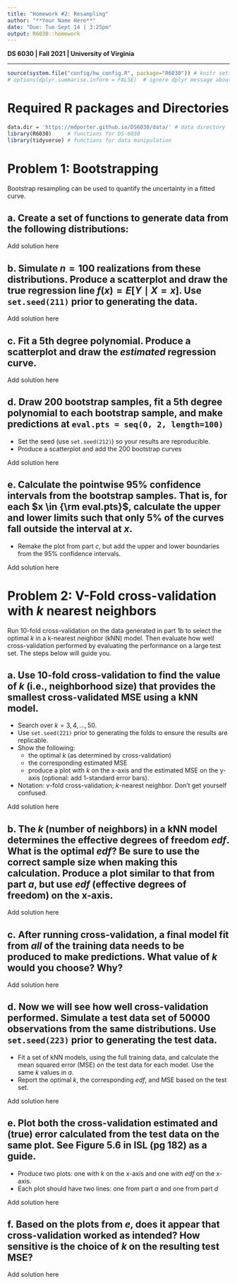 ```yaml
---
title: "Homework #2: Resampling" 
author: "**Your Name Here**"
date: "Due: Tue Sept 14 | 3:25pm"
output: R6030::homework
---
```


**DS 6030 | Fall 2021 | University of Virginia**

------------------------------------------------------------------------

```r
source(system.file("config/hw_config.R", package="R6030")) # knitr settings
# options(dplyr.summarise.inform = FALSE)  # ignore dplyr message about grouping
```


# Required R packages and Directories

::: {.solution}
```r
data.dir = 'https://mdporter.github.io/DS6030/data/' # data directory
library(R6030)     # functions for DS-6030
library(tidyverse) # functions for data manipulation  
```
:::

# Problem 1: Bootstrapping 

Bootstrap resampling can be used to quantify the uncertainty in a fitted curve. 


## a. Create a set of functions to generate data from the following distributions:
\begin{align*}
X &\sim \mathcal{U}(0, 2) \qquad \text{Uniform in $[0,2]$}\\
Y &= 1 + 2x + 5\sin(5x) + \epsilon \\
\epsilon &\sim \mathcal{N}(0,\, \sigma=2.5)
\end{align*}

::: {.solution}
Add solution here
:::


## b. Simulate $n=100$ realizations from these distributions. Produce a scatterplot and draw the true regression line $f(x) = E[Y \mid X=x]$. Use `set.seed(211)` prior to generating the data.

::: {.solution}
Add solution here
:::



## c. Fit a 5th degree polynomial. Produce a scatterplot and draw the *estimated* regression curve.

::: {.solution}
Add solution here
:::




## d. Draw 200 bootstrap samples, fit a 5th degree polynomial to each bootstrap sample, and make predictions at `eval.pts = seq(0, 2, length=100)`
- Set the seed (use `set.seed(212)`) so your results are reproducible.
- Produce a scatterplot and add the 200 bootstrap curves
    
::: {.solution}
Add solution here
:::

    
## e. Calculate the pointwise 95% confidence intervals from the bootstrap samples. That is, for each $x \in {\rm eval.pts}$, calculate the upper and lower limits such that only 5% of the curves fall outside the interval at $x$. 
- Remake the plot from part *c*, but add the upper and lower boundaries from the 95% confidence intervals. 

::: {.solution}
Add solution here
:::




# Problem 2: V-Fold cross-validation with $k$ nearest neighbors

Run 10-fold cross-validation on the data generated in part 1b to select the optimal $k$ in a k-nearest neighbor (kNN) model. Then evaluate how well cross-validation performed by evaluating the performance on a large test set. The steps below will guide you.


## a. Use $10$-fold cross-validation to find the value of $k$ (i.e., neighborhood size) that provides the smallest cross-validated MSE using a kNN model. 

- Search over $k=3,4,\ldots, 50$.
- Use `set.seed(221)` prior to generating the folds to ensure the results are replicable. 
- Show the following:
    - the optimal $k$ (as determined by cross-validation)
    - the corresponding estimated MSE
    - produce a plot with $k$ on the x-axis and the estimated MSE on the y-axis (optional: add 1-standard error bars). 
- Notation: *v*-fold cross-validation; *k*-nearest neighbor. Don't get yourself confused.

::: {.solution}
Add solution here
:::


## b. The $k$ (number of neighbors) in a kNN model determines the effective degrees of freedom *edf*. What is the optimal *edf*? Be sure to use the correct sample size when making this calculation. Produce a plot similar to that from part *a*, but use *edf* (effective degrees of freedom) on the x-axis. 

::: {.solution}
Add solution here
:::



## c. After running cross-validation, a final model fit from *all* of the training data needs to be produced to make predictions. What value of $k$ would you choose? Why? 

::: {.solution}
Add solution here
:::


## d. Now we will see how well cross-validation performed. Simulate a test data set of $50000$ observations from the same distributions. Use `set.seed(223)` prior to generating the test data. 
- Fit a set of kNN models, using the full training data, and calculate the mean squared error (MSE) on the test data for each model. Use the same $k$ values in *a*. 
- Report the optimal $k$, the corresponding *edf*, and MSE based on the test set. 

::: {.solution}
Add solution here
:::


## e. Plot both the cross-validation estimated and (true) error calculated from the test data on the same plot. See Figure 5.6 in ISL (pg 182) as a guide. 
- Produce two plots: one with $k$ on the x-axis and one with *edf* on the x-axis.
- Each plot should have two lines: one from part *a* and one from part *d* 
    
::: {.solution}
Add solution here
:::
    
    
## f. Based on the plots from *e*, does it appear that cross-validation worked as intended? How sensitive is the choice of $k$ on the resulting test MSE?      

::: {.solution}
Add solution here
:::


